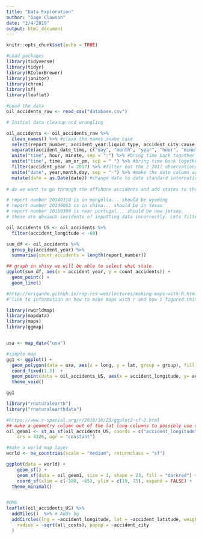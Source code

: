 ```yaml
---
title: "Data Exploration"
author: "Gage Clawson"
date: "2/4/2019"
output: html_document
---
```


```r
knitr::opts_chunk$set(echo = TRUE)
```

```r
#Load packages
library(tidyverse)
library(tidyr)
library(RColorBrewer)
library(janitor)
library(chron)
library(sf)
library(leaflet)


```


```r
#Load the data
oil_accidents_raw <- read_csv("database.csv")
```

```r
# Initial data cleanup and wrangling

oil_accidents <- oil_accidents_raw %>%
  clean_names() %>% #clean the names snake case
  select(report_number, accident_year:liquid_type, accident_city:cause_category, net_loss_barrels:restart_date_time, property_damage_costs:all_costs) %>% #select relevant columns
  separate(accident_date_time, c("day", "month", "year", "hour", "minute" ,"am_or_pm"), by = c("/", " ")) %>%  #separate the date time column
  unite("time", hour, minute, sep = ":") %>% #bring time back together
  unite("time", time, am_or_pm, sep = " ") %>% #bring time back together
  filter(accident_year != 2017) %>% #filter out the 2 2017 observations
  unite("date", year,month,day, sep = "-") %>% #make the date column again
  mutate(date = as.Date(date)) #change date to date standard internation date format 
  
# do we want to go through the offshore accidents and add states to them by looking at the coordinates? Looks like most of them are in louisana 

# report number 20140310 is in mongolia... should be wyoming
# report number 20140063 is in china... should be in texas
# report number 20150309 is near portugal... should be new jersey. 
# these are obvious incidents of inputting data incorrectly. Lets filter to lat and long ranges for the united states. I think all of the latitudes look fine 

oil_accidents_US <- oil_accidents %>%
  filter(accident_longitude < -60)
```


```r
sum_df <- oil_accidents %>%
  group_by(accident_year) %>%
  summarise(count_accidents = length(report_number))

## graph in shiny we will be able to select what state
ggplot(sum_df, aes(x = accident_year, y = count_accidents)) +
  geom_point() +
  geom_line()
```

```r

#http://eriqande.github.io/rep-res-web/lectures/making-maps-with-R.html 
#^link to information on how to make maps with r and how i figured this out

library(rworldmap)
library(mapdata)
library(maps)
library(ggmap)


usa <- map_data("usa")

#simple map
gg1 <- ggplot() +
  geom_polygon(data = usa, aes(x = long, y = lat, group = group), fill = "darkgreen", color = "red") +
  coord_fixed(1.3)  + 
  geom_point(data = oil_accidents_US, aes(x = accident_longitude, y= accident_latitude)) +
  theme_void()

gg1

library("rnaturalearth")
library("rnaturalearthdata")

#https://www.r-spatial.org/r/2018/10/25/ggplot2-sf-2.html
## make a geometry column out of the lat long columns to possibly use sf like we did in lab to map. 
oil_geom1 <- st_as_sf(oil_accidents_US, coords = c("accident_longitude", "accident_latitude"), 
    crs = 4326, agr = "constant")

#make a world map layer
world <- ne_countries(scale = "medium", returnclass = "sf")

ggplot(data = world) +
    geom_sf() +
    geom_sf(data = oil_geom1, size = 1, shape = 23, fill = "darkred") +
    coord_sf(xlim = c(-180, -65), ylim = c(19, 75), expand = FALSE) +
  theme_minimal()


#OMG
leaflet(oil_accidents_US) %>%
  addTiles()  %>% # Adds bg
  addCircles(lng = ~accident_longitude, lat = ~accident_latitude, weight = 1,
    radius = ~sqrt(all_costs), popup = ~accident_city
  )
```


